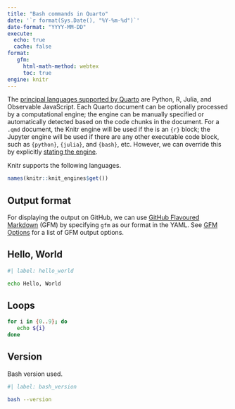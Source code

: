 ```yaml
---
title: "Bash commands in Quarto"
date: '`r format(Sys.Date(), "%Y-%m-%d")`'
date-format: "YYYY-MM-DD"
execute:
  echo: true
  cache: false
format:
   gfm:
     html-math-method: webtex
     toc: true
engine: knitr
---
```


The [principal languages supported by
Quarto](https://quarto.org/docs/faq/#what-programming-languages-are-supported-in-quarto)
are Python, R, Julia, and Observable JavaScript. Each Quarto document can be
optionally processed by a computational engine; the engine can be manually
specified or automatically detected based on the code chunks in the document.
For a `.qmd` document, the Knitr engine will be used if the is an `{r}` block;
the Jupyter engine will be used if there are any other executable code block,
such as `{python}`, `{julia}`, and `{bash}`, etc. However, we can override this
by explicitly [stating the
engine](https://quarto.org/docs/computations/execution-options.html#engine-binding).

Knitr supports the following languages.

```r
names(knitr::knit_engines$get())
```

## Output format

For displaying the output on GitHub, we can use [GitHub Flavoured
Markdown](https://quarto.org/docs/output-formats/gfm.html) (GFM) by specifying
`gfm` as our format in the YAML. See [GFM
Options](https://quarto.org/docs/reference/formats/markdown/gfm.html) for a
list of GFM output options.

## Hello, World

```bash
#| label: hello_world

echo Hello, World
```

## Loops

```bash
for i in {0..9}; do
   echo ${i}
done
```

## Version

Bash version used.

```bash
#| label: bash_version

bash --version
```
